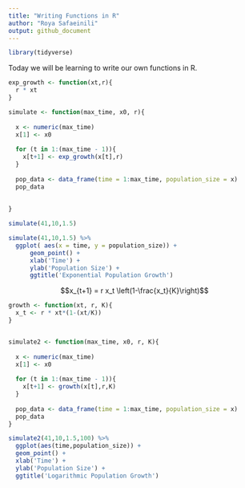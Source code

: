 ```yaml
---
title: "Writing Functions in R"
author: "Roya Safaeinili"
output: github_document
---
```


```r
library(tidyverse)
```

Today we will be learning to write our own functions in R.

```r
exp_growth <- function(xt,r){
  r * xt
}

simulate <- function(max_time, x0, r){
  
  x <- numeric(max_time)
  x[1] <- x0
  
  for (t in 1:(max_time - 1)){
    x[t+1] <- exp_growth(x[t],r)
  }
  
  pop_data <- data_frame(time = 1:max_time, population_size = x)
  pop_data
  
  
}

simulate(41,10,1.5)
```

```r
simulate(41,10,1.5) %>%
  ggplot( aes(x = time, y = population_size)) +
      geom_point() +
      xlab('Time') +
      ylab('Population Size') + 
      ggtitle('Exponential Population Growth')
```
$$x_{t+1} = r x_t \left(1-\frac{x_t}{K}\right)$$

```r
growth <- function(xt, r, K){
  x_t <- r * xt*(1-(xt/K))
}


simulate2 <- function(max_time, x0, r, K){
  
  x <- numeric(max_time)
  x[1] <- x0
  
  for (t in 1:(max_time - 1)){
    x[t+1] <- growth(x[t],r,K)
  }
  
  pop_data <- data_frame(time = 1:max_time, population_size = x)
  pop_data
}

simulate2(41,10,1.5,100) %>%
  ggplot(aes(time,population_size)) +
  geom_point() +
  xlab('Time') +
  ylab('Population Size') + 
  ggtitle('Logarithmic Population Growth')
```

